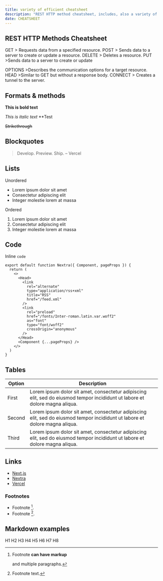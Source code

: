 ```yaml
---
title: variety of efficient cheatsheet 
description: "REST HTTP method cheatsheet, includes, also a variety of formats & methods of top-class technologies."
date: CHEATSHEET 
---
```

 
 ## REST HTTP Methods Cheatsheet

GET >   Requests data from a specified resource.
POST >  Sends data to a server to create or update a resource.
DELETE >  Deletes a resource.
PUT >Sends data to a server to create or update




OPTIONS >Describes the communication options for a target resource.
HEAD >Similar to GET but without a response body.
CONNECT > Creates a tunnel to the server.



  ## Formats & methods 


**This is bold text**

_This is italic text_  **Test

~~Strikethrough~~

## Blockquotes

> Develop. Preview. Ship. – Vercel

## Lists

Unordered

- Lorem ipsum dolor sit amet
- Consectetur adipiscing elit
- Integer molestie lorem at massa

Ordered

1. Lorem ipsum dolor sit amet
2. Consectetur adipiscing elit
3. Integer molestie lorem at massa

## Code

Inline `code`

```
export default function Nextra({ Component, pageProps }) {
  return (
    <>
      <Head>
        <link
          rel="alternate"
          type="application/rss+xml"
          title="RSS"
          href="/feed.xml"
        />
        <link
          rel="preload"
          href="/fonts/Inter-roman.latin.var.woff2"
          as="font"
          type="font/woff2"
          crossOrigin="anonymous"
        />
      </Head>
      <Component {...pageProps} />
    </>
  )
}
```

## Tables

| **Option** | **Description**                                                                                                             |
| ---------- | --------------------------------------------------------------------------------------------------------------------------- |
| First      | Lorem ipsum dolor sit amet, consectetur adipiscing elit, sed do eiusmod tempor incididunt ut labore et dolore magna aliqua. |
| Second     | Lorem ipsum dolor sit amet, consectetur adipiscing elit, sed do eiusmod tempor incididunt ut labore et dolore magna aliqua. |
| Third      | Lorem ipsum dolor sit amet, consectetur adipiscing elit, sed do eiusmod tempor incididunt ut labore et dolore magna aliqua. |

## Links

- [Next.js](https://nextjs.org)
- [Nextra](https://nextra.vercel.app/)
- [Vercel](http://vercel.com)

### Footnotes

- Footnote [^1].
- Footnote [^2].

[^1]: Footnote **can have markup**

    and multiple paragraphs.

[^2]: Footnote text.




   ## Markdown examples 



  H1
  H2
  H3 
  H4
  H5
  H6
  H7
  H8
